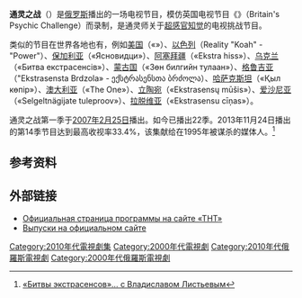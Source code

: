 {{expand Russian|Битва экстрасенсов}}
{{Infobox television
| show_name = 通灵之战
| image = 
| caption = 
| native_name = Битва экстрасенсов
| genre = 神秘主义、[[真人秀|真人秀]]
| creator = 
| director = Фёдор Торстенсен（1-5、10-12季）<br />Ольга Шмид（1-5季）<br />Олег Чаурс（6-9季、13季）
| creative_director = 
| presenter = {{link-ru|米哈伊尔·波列琴科夫|Михаил Пореченков}}（1-7季）<br />{{link-ru|马拉特·巴沙罗夫|Марат Башаров}}（8季至今）
| composer = 
| country = {{flag|RUS}}
| language = [[俄语|俄语]]
| num_seasons = 22
| num_episodes = 
| list_episodes = 
| executive_producer = 
| producer = АО «ФМП Групп»
| location = {{flag|RUS}}
| runtime = 50-115分钟
| channel = {{flagicon|RUS}}{{link-en|TNT (俄罗斯电视频道)|TNT (Russian TV channel)|TNT}}<br />{{flagicon|BLR}}{{link-ru|Belarus 2|Беларусь 2}}<br />{{flagicon|Ukraine}}{{link-en|STB (电视频道)|STB (TV channel)|STB}}<br />{{flagicon|Kazakhstan}}{{link-ru|NTK (哈萨克斯坦电视频道)|НТК (Казахстан)|NTK}}
| picture_format_1 = 4:3 (2007—2012)
| audio_format_1 = 单声道
| first_aired = [[2007年|2007年]][[2月25日|2月25日]]
| company = 
| website = http://bitvaextrasensov.tnt-online.ru/
}}
'''通灵之战'''（{{lang-ru|Битва экстрасенсов}}）是[[俄罗斯|俄罗斯]]{{link-en|TNT (俄罗斯电视频道)|TNT (Russian TV channel)|TNT电视频道}}播出的一场电视节目，模仿英国电视节目《{{link-en|大英超自然挑战|Britain's Psychic Challenge}}》（Britain's Psychic Challenge）而录制，是通灵师关于[[超感官知觉|超感官知觉]]的电视挑战节目。

类似的节目在世界各地也有，例如[[美国|美国]]（«{{link-en|America's Psychic Challenge|America's Psychic Challenge}}»）、[[以色列|以色列]]（Reality "Koah" - "Power"）、[[保加利亚|保加利亚]]（«Ясновидци»）、[[阿塞拜疆|阿塞拜疆]]（«Ekstra hiss»）、[[乌克兰|乌克兰]]（«Битва екстрасенсiв»）、[[蒙古国|蒙古国]]（«Зөн билгийн тулаан»）、[[格鲁吉亚|格鲁吉亚]]（"Ekstrasensta Brdzola» - ექსტრასენსთა ბრძოლა）、[[哈萨克斯坦|哈萨克斯坦]]（«Қыл көпір»）、[[澳大利亚|澳大利亚]]（«The One»）、[[立陶宛|立陶宛]]（«Ekstrasensų mūšis»）、[[爱沙尼亚|爱沙尼亚]]（«Selgeltnägijate tuleproov»）、[[拉脱维亚|拉脱维亚]]（«Ekstrasensu cīņas»）。

通灵之战第一季于[[2007年|2007年]][[2月25日|2月25日]]播出。如今已播出22季。2013年11月24日播出的第14季节目达到最高收视率33.4%，该集献给在1995年被谋杀的媒体人{{link-en|弗拉季斯拉夫·利斯季耶夫|Vladislav Listyev}}。<ref>[http://mospravda.ru/culture_spectacles/article/bitvi_ekstrasensov_s_vladislavom_listevim?sphrase_id=39065 «Битвы экстрасенсов»… с Владиславом Листьевым]{{dead link|date=2018年1月 |bot=InternetArchiveBot |fix-attempted=yes }}</ref>

==参考资料==
{{reflist}}
==外部链接==
* [https://web.archive.org/web/20150811084140/http://bitvaextrasensov.tnt-online.ru/ Официальная страница программы на сайте «ТНТ»]
* [https://web.archive.org/web/20160816074319/http://bitvaextrasensov.tnt-online.ru/video.html Выпуски на официальном сайте]

[[Category:2010年代電視劇集|Category:2010年代電視劇集]]
[[Category:2000年代電視劇|Category:2000年代電視劇]]
[[Category:2010年代俄羅斯電視劇|Category:2010年代俄羅斯電視劇]]
[[Category:2000年代俄羅斯電視劇|Category:2000年代俄羅斯電視劇]]